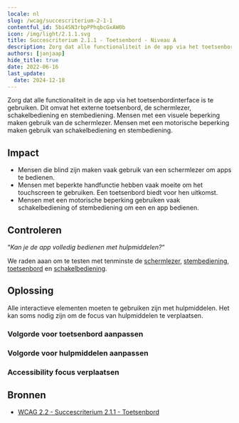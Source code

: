 ```yaml
---
locale: nl
slug: /wcag/succescriterium-2-1-1
contentful_id: 5bi4SN3rbpPPhqbcGxAW0b
icon: /img/light/2.1.1.svg
title: Succescriterium 2.1.1 - Toetsenbord - Niveau A
description: Zorg dat alle functionaliteit in de app via het toetsenbordinterface is te gebruiken. Dit omvat het externe toetsenbord, de schermlezer, schakelbediening en stembediening. Mensen met een visuele beperking maken gebruik van de schermlezer. Mensen met een motorische beperking maken gebruik van schakelbediening en stembediening.
authors: [janjaap]
hide_title: true
date: 2022-06-16
last_update:
  date: 2024-12-18
---
```


<Hero
  title="Toetsenbord"
  image="/img/light/2.1.1.svg"
  alt="WCAG 2.1.1 icon"
  prefix="Succescriterium 2.1.1"
  suffix="Niveau A"
/>

Zorg dat alle functionaliteit in de app via het toetsenbordinterface is te gebruiken. Dit omvat het externe toetsenbord, de schermlezer, schakelbediening en stembediening. Mensen met een visuele beperking maken gebruik van de schermlezer. Mensen met een motorische beperking maken gebruik van schakelbediening en stembediening.

## Impact

- Mensen die blind zijn maken vaak gebruik van een schermlezer om apps te bedienen.
- Mensen met beperkte handfunctie hebben vaak moeite om het touchscreen te gebruiken. Een toetsenbord biedt voor hen uitkomst.
- Mensen met een motorische beperking gebruiken vaak schakelbediening of stembediening om een en app bedienen.

## Controleren

“*Kan je de app volledig bedienen met hulpmiddelen?*“

We raden aaan om te testen met tenminste de [schermlezer](/nl/stats/schermlezer), [stembediening](/nl/stats/stembediening), [toetsenbord](/nl/stats/toetsenbordbediening) en [schakelbediening](/nl/stats/schakelbediening).

## Oplossing

Alle interactieve elementen moeten te gebruiken zijn met hulpmiddelen. Het kan soms nodig zijn om de focus van hulpmiddelen te verplaatsen.

### Volgorde voor toetsenbord aanpassen

<CodeSample id="keyboard-order" locale="nl"/>

### Volgorde voor hulpmiddelen aanpassen

<CodeSample id="accessibility-order" locale="nl"/>

### Accessibility focus verplaatsen

<CodeSample id="accessibility-focus" locale="nl"/>

## Bronnen

- [WCAG 2.2 - Succescriterium 2.1.1 - Toetsenbord](https://www.w3.org/Translations/WCAG22-nl/#toetsenbord)
